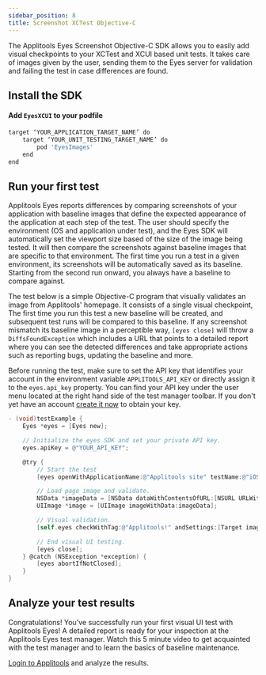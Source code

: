 ```yaml
---
sidebar_position: 8
title: Screenshot XCTest Objective-C
---
```



The Applitools Eyes Screenshot Objective-C SDK allows you to easily add visual checkpoints to your XCTest and XCUI based unit tests. It takes care of images given by the user, sending them to the Eyes server for validation and failing the test in case differences are found.

## Install the SDK

#### Add `EyesXCUI` to your podfile
```bash
target ‘YOUR_APPLICATION_TARGET_NAME’ do
	target ‘YOUR_UNIT_TESTING_TARGET_NAME’ do
		pod 'EyesImages'
	end
end
```


## Run your first test
Applitools Eyes reports differences by comparing screenshots of your application with baseline images that define the expected appearance of the application at each step of the test. The user should specify the environment (OS and application under test), and the Eyes SDK will automatically set the viewport size based of the size of the image being tested. It will then compare the screenshots against baseline images that are specific to that environment. The first time you run a test in a given environment, its screenshots will be automatically saved as its baseline. Starting from the second run onward, you always have a baseline to compare against.

The test below is a simple Objective-C program that visually validates an image from Applitools' homepage. It consists of a single visual checkpoint, The first time you run this test a new baseline will be created, and subsequent test runs will be compared to this baseline. If any screenshot mismatch its baseline image in a perceptible way, `[eyes close]` will throw a `DiffsFoundException` which includes a URL that points to a detailed report where you can see the detected differences and take appropriate actions such as reporting bugs, updating the baseline and more.

Before running the test, make sure to set the API key that identifies your account in the environment variable `APPLITOOLS_API_KEY` or directly assign it to the `eyes.api_key` property. You can find your API key under the user menu located at the right hand side of the test manager toolbar. If you don't yet have an account [create it now](https://applitools.com/sign-up) to obtain your key.

```ObjectiveC
- (void)testExample {
    Eyes *eyes = [Eyes new];

    // Initialize the eyes SDK and set your private API key.
    eyes.apiKey = @"YOUR_API_KEY";

    @try {
        // Start the test
        [eyes openWithApplicationName:@"Applitools site" testName:@"iOS Screenshot test!" viewportSize:CGSizeZero];

        // Load page image and validate.
        NSData *imageData = [NSData dataWithContentsOfURL:[NSURL URLWithString:@"https://applitools.com/blog/wp-content/uploads/2013/11/app-is-live-nov-2013.png"]];
        UIImage *image = [UIImage imageWithData:imageData];

        // Visual validation.
        [self.eyes checkWithTag:@"Applitools!" andSettings:[Target image:self.image]];

        // End visual UI testing.
        [eyes close];
    } @catch (NSException *exception) {
        [eyes abortIfNotClosed];
    }
}

```

## Analyze your test results
Congratulations! You've successfully run your first visual UI test with Applitools Eyes! A detailed report is ready for your inspection at the Applitools Eyes test manager. Watch this 5 minute video to get acquainted with the test manager and to learn the basics of baseline maintenance.

[Login to Applitools](https://applitools.com/users/login) and analyze the results.

<PartialOutro/>